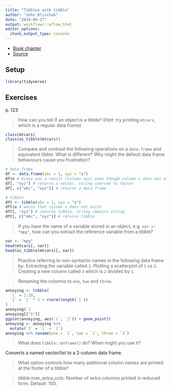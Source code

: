 ```yaml
---
title: "Tibbles with tibble"
author: "John Blischak"
date: "2019-09-27"
output: workflowr::wflow_html
editor_options:
  chunk_output_type: console
---
```


* [Book chapter](https://r4ds.had.co.nz/tibbles.html)
* [Source](https://github.com/hadley/r4ds/blob/master/tibble.Rmd)

## Setup

```r
library(tidyverse)
```

## Exercises

p. 123

> How can you tell if an object is a tibble? (Hint: try printing `mtcars`,
    which is a regular data frame).

```r
class(mtcars)
class(as_tibble(mtcars))
```

> Compare and contrast the following operations on a `data.frame` and 
    equivalent tibble. What is different? Why might the default data frame
    behaviours cause you frustration?

```r
# data frame
df <- data.frame(abc = 1, xyz = "a")
df$x # Gives you a result (column xyz) even though column x does not exist
df[, "xyz"] # returns a vector, string coerced to factor
df[, c("abc", "xyz")] # returns a data frame

# tibble
dft <- tibble(abc = 1, xyz = "a")
dft$x # warns that column x does not exist
dft[, "xyz"] # returns tibble, string remains string
dft[, c("abc", "xyz")] # returns tibble
```

> If you have the name of a variable stored in an object, e.g. `var <- "mpg"`,
    how can you extract the reference variable from a tibble?

```r
var <- "mpg"
head(mtcars[, var])
head(as_tibble(mtcars)[, var])
```

> Practice referring to non-syntactic names in the following data frame by:
> Extracting the variable called `1`.
> Plotting a scatterplot of `1` vs `2`.
> Creating a new column called `3` which is `2` divided by `1`.
        
> Renaming the columns to `one`, `two` and `three`. 

```r
annoying <- tibble(
  `1` = 1:10,
  `2` = `1` * 2 + rnorm(length(`1`))
)
annoying$`1`
annoying[["1"]]
ggplot(annoying, aes(`1`, `2`)) + geom_point()
annoying <- annoying %>%
  mutate(`3` = `1` + `2`)
annoying %>% rename(one = `1`, two = `2`, three = `3`)
```
> What does `tibble::enframe()` do? When might you use it?

Converts a named vector/list to a 2-column data frame.

> What option controls how many additional column names are printed
    at the footer of a tibble?

> tibble.max_extra_cols: Number of extra columns printed in reduced form. Default: 100.
